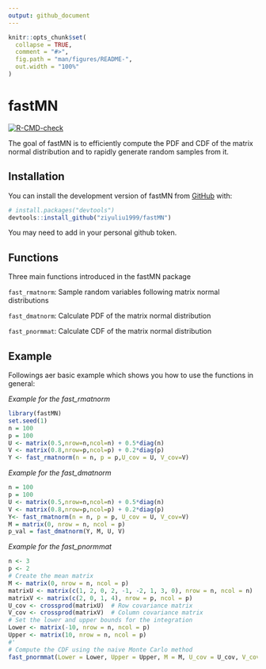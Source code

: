 ```yaml
---
output: github_document
---
```


<!-- README.md is generated from README.Rmd. Please edit that file -->

```r
knitr::opts_chunk$set(
  collapse = TRUE,
  comment = "#>",
  fig.path = "man/figures/README-",
  out.width = "100%"
)
```


# fastMN

<!-- badges: start -->
  [![R-CMD-check](https://github.com/ziyuliu1999/fastMN/actions/workflows/R-CMD-check.yaml/badge.svg)](https://github.com/ziyuliu1999/fastMN/actions/workflows/R-CMD-check.yaml)
  <!-- badges: end -->
  
The goal of fastMN is to efficiently compute the PDF and CDF of the matrix normal distribution and to rapidly generate random samples from it.

## Installation

You can install the development version of fastMN from [GitHub](https://github.com/) with:

``` r
# install.packages("devtools")
devtools::install_github("ziyuliu1999/fastMN")
```
You may need to add in your personal github token.

## Functions

Three main functions introduced in the fastMN package

`fast_rmatnorm`: Sample random variables following matrix normal distributions

`fast_dmatnorm`: Calculate PDF of the matrix normal distribution

`fast_pnormmat`: Calculate CDF of the matrix normal distribution

## Example


Followings aer basic example which shows you how to use the functions in general:


*Example for the fast_rmatnorm*

```r
library(fastMN)
set.seed(1)
n = 100
p = 100
U <- matrix(0.5,nrow=n,ncol=n) + 0.5*diag(n)
V <- matrix(0.8,nrow=p,ncol=p) + 0.2*diag(p)
Y <- fast_rmatnorm(n = n, p = p,U_cov = U, V_cov=V)
```

*Example for the fast_dmatnorm*

```r
n = 100
p = 100
U <- matrix(0.5,nrow=n,ncol=n) + 0.5*diag(n)
V <- matrix(0.8,nrow=p,ncol=p) + 0.2*diag(p)
Y<- fast_rmatnorm(n = n, p = p, U_cov = U, V_cov=V)
M = matrix(0, nrow = n, ncol = p)
p_val = fast_dmatnorm(Y, M, U, V)
```

*Example for the fast_pnormmat*

```r
n <- 3
p <- 2
# Create the mean matrix
M <- matrix(0, nrow = n, ncol = p)
matrixU <- matrix(c(1, 2, 0, 2, -1, -2, 1, 3, 0), nrow = n, ncol = n)
matrixV <- matrix(c(2, 0, 1, 4), nrow = p, ncol = p)
U_cov <- crossprod(matrixU)  # Row covariance matrix
V_cov <- crossprod(matrixV)  # Column covariance matrix
# Set the lower and upper bounds for the integration
Lower <- matrix(-10, nrow = n, ncol = p)
Upper <- matrix(10, nrow = n, ncol = p)
#'
# Compute the CDF using the naive Monte Carlo method
fast_pnormmat(Lower = Lower, Upper = Upper, M = M, U_cov = U_cov, V_cov = V_cov, method = "naive_monte_carlo", N = 1000)
```

